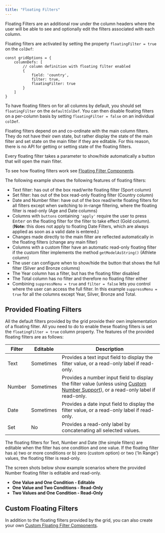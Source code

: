 ```yaml
---
title: "Floating Filters"
---
```


Floating Filters are an additional row under the column headers where the user will be able to see and optionally edit the filters associated with each column.

Floating filters are activated by setting the property `floatingFilter = true` on the `colDef`:

```
const gridOptions = {
    columnDefs: [
        // column definition with floating filter enabled
        {
            field: 'country',
            filter: true,
            floatingFilter: true
        }
    ]
}
```

To have floating filters on for all columns by default, you should set `floatingFilter` on the `defaultColDef`. You can then disable floating filters on a per-column basis by setting `floatingFilter = false` on an individual `colDef`.


Floating filters depend on and co-ordinate with the main column filters. They do not have their own state, but rather display the state of the main filter and set state on the main filter if they are editable. For this reason, there is no API for getting or setting state of the floating filters.

Every floating filter takes a parameter to show/hide automatically a button that will open the main filter.

To see how floating filters work see [Floating Filter Components](/component-floating-filter/).

The following example shows the following features of floating filters:

- Text filter: has out of the box read/write floating filter (Sport column)
- Set filter: has out of the box read-only floating filter (Country column)
- Date and Number filter: have out of the box read/write floating filters for all filters except when switching to in-range filtering, where the floating filter is read-only (Age and Date columns)
- Columns with `buttons` containing `'apply'` require the user to press <kbd>Enter</kbd> on the floating filter for the filter to take effect (Gold column). (**Note:** this does not apply to floating Date Filters, which are always applied as soon as a valid date is entered.)
- Changes made directly to the main filter are reflected automatically in the floating filters (change any main filter)
- Columns with a custom filter have an automatic read-only floating filter if the custom filter implements the method `getModelAsString()` (Athlete column)
- The user can configure when to show/hide the button that shows the full filter (Silver and Bronze columns)
- The Year column has a filter, but has the floating filter disabled
- The Total column has no filter and therefore no floating filter either
- Combining `suppressMenu = true` and `filter = false` lets you control where the user can access the full filter. In this example `suppressMenu = true` for all the columns except Year, Silver, Bronze and Total.

<GridExampleRunner title='Floating Filter' name='floating-filter' type='generated' options='{ "enterprise": true, "exampleHeight": 615, "modules": ["clientside", "setfilter", "menu"] }'></GridExampleRunner>

## Provided Floating Filters

All the default filters provided by the grid provide their own implementation of a floating filter. All you need to do to enable these floating filters is set the `floatingFilter = true` column property. The features of the provided floating filters are as follows:

| Filter | Editable  | Description |
| ------ | --------- | ----------- |
| Text   | Sometimes | Provides a text input field to display the filter value, or a read-only label if read-only. |
| Number | Sometimes | Provides a number input field to display the filter value (unless using [Custom Number Support](/filter-number/#custom-number-support)), or a read-only label if read-only. |
| Date   | Sometimes | Provides a date input field to display the filter value, or a read-only label if read-only. |
| Set    | No        | Provides a read-only label by concatenating all selected values. |

The floating filters for Text, Number and Date (the simple filters) are editable when the filter has one condition and one value. If the floating filter has a) two or more conditions or b) zero (custom option) or two ('In Range') values, the floating filter is read-only.

The screen shots below show example scenarios where the provided Number floating filter is editable and read-only.

- **One Value and One Condition - Editable**
    <image-caption src="floating-filters/resources/oneValueOneCondition.png" alt="One Value One Condition" width="24rem"></image-caption>
- **One Value and Two Conditions - Read-Only**
    <image-caption src="floating-filters/resources/oneValueTwoConditions.png" alt="One Value Two Conditions" width="24rem"></image-caption>
- **Two Values and One Condition - Read-Only**
    <image-caption src="floating-filters/resources/twoValuesOneCondition.png" alt="Two Values One Condition" width="24rem"></image-caption>


## Custom Floating Filters

In addition to the floating filters provided by the grid, you can also create your own [Custom Floating Filter Components](/component-floating-filter/).
